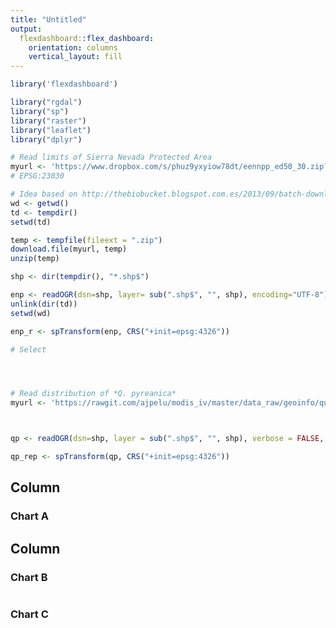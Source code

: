 ```yaml
---
title: "Untitled"
output: 
  flexdashboard::flex_dashboard:
    orientation: columns
    vertical_layout: fill
---
```


```r
library('flexdashboard')
```


```r
library("rgdal")
library("sp")
library("raster")
library("leaflet")
library("dplyr")
```

```r
# Read limits of Sierra Nevada Protected Area
myurl <- 'https://www.dropbox.com/s/phuz9yxyiow78dt/eennpp_ed50_30.zip?dl=0'
# EPSG:23030

# Idea based on http://thebiobucket.blogspot.com.es/2013/09/batch-downloading-zipped-shapefiles.html 
wd <- getwd()
td <- tempdir()
setwd(td)

temp <- tempfile(fileext = ".zip")
download.file(myurl, temp)
unzip(temp)

shp <- dir(tempdir(), "*.shp$")

enp <- readOGR(dsn=shp, layer= sub(".shp$", "", shp), encoding="UTF-8")
unlink(dir(td))
setwd(wd)

enp_r <- spTransform(enp, CRS("+init=epsg:4326"))

# Select 




# Read distribution of *Q. pyreanica* 
myurl <- 'https://rawgit.com/ajpelu/modis_iv/master/data_raw/geoinfo/quercus_pyrenaica_sn.zip'



qp <- readOGR(dsn=shp, layer = sub(".shp$", "", shp), verbose = FALSE, encoding="UTF-8")

qp_rep <- spTransform(qp, CRS("+init=epsg:4326"))

```

Column {data-width=650}
-----------------------------------------------------------------------

### Chart A


Column {data-width=350}
-----------------------------------------------------------------------

### Chart B

```r

```

### Chart C

```r

```

